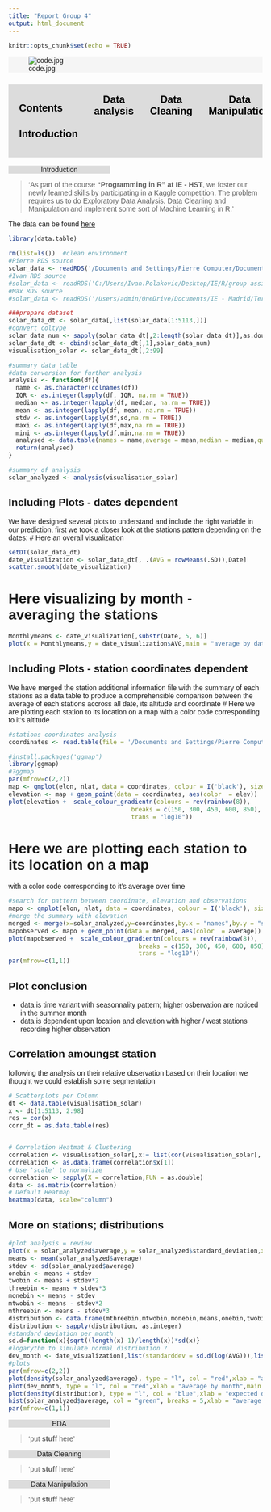 ```yaml
---
title: "Report Group 4"
output: html_document
---
```


```r
knitr::opts_chunk$set(echo = TRUE)
```
<div class = 'media'>
![code.jpg](code.jpg)
<p>Pierre Mulliez </n> </p>
</div>


<style>

.menutop{
    background-color: Gainsboro;
    padding: 1%;
    overflow: hidden;
    display:flex;
    
}.menutop a{
    font-family: inherit;
    font-size: 20px;
    padding: 14px 16px; 
    text-align:center;
    text-decoration: none;
    color: black;
    float: left;
    display: block;
}

.menutop a:hover{
    background-color: whitesmoke;
    border-radius: 20%;
}
.media{
    background: whitesmoke;
}
.media p{
   font-size: 20px;
    padding: 14px 16px; 
    text-align:center;
    text-decoration: none;
    display: none;
}
.media:hover p{
  display: block;
}

.container_img{
width:200px;
height: 150px;
overflow: visible;
}



.dropbtn {
  background-color: Gainsboro;
  color: white;
  padding: 16px;
  font-size: 16px;
  border: none;
  cursor: pointer;
}

.dropdown {
  position: relative;
  display: block;
}

.dropdown-content {
  display: none;
  background-color: #f9f9f9;
  min-width: 160px;
  box-shadow: 0px 8px 16px 0px rgba(0,0,0,0.2);
  z-index: 1;
}

.dropdown-content a {
  color: black;
  padding: 12px 16px;
  text-decoration: none;
  display: inline-block;
 
}

.dropdown-content a:hover {
  background-color: #f1f1f1;
  border-bottom: solid;
  border-color: orange; 
  border-width: 3px;}

.dropdown:hover .dropdown-content {
  display: flex;
}

.dropdown:hover .dropbtn {
  background-color: whitesmoke;
}


@media screen and (max-width: 510px) {
    .menutop{
        margin-bottom: 3%;
    }
    
    .menutop a {
    float:none;
    width: 100%;
    font-size: 18px;
  }
  
}

</style>

<h3 class = 'menutop' id="Contents">
  [Contents](#Contents)
  [Introduction](#Introduction)

<div class="dropdown">
<a class="dropbtn">Data analysis</a>
<div class="dropdown-content">
  [dates](#dates)
  [station_location](#station_location)
  [heatmaps](#heatmaps)
</div>
</div>
  [Data Cleaning](#Data Cleaning)
  [Data Manipulation](#Data Manipulation)
</h3>
<body style = "font-family: Arial, Helvetica, sans-serif;">
<a center class="anchor" id="Introduction" style="background-color:Gainsboro; width:40%;"></a>
<center style="background-color:Gainsboro; width:40%;">Introduction</center>


> 'As part of the course **"Programming in R" at IE - HST**, we foster our newly learned skills by participating in a Kaggle competition. The problem requires us to do Exploratory Data Analysis, Data Cleaning and Manipulation and implement some sort of Machine Learning in R.'

The data can be found  [here](https://www.kaggle.com/c/ams-2014-solar-energy-prediction-contest/overview)

```r
library(data.table)

rm(list=ls())  #clean environment
#Pierre RDS source
solar_data <- readRDS('/Documents and Settings/Pierre Computer/Documents/IE_classes/R/group project/solar_dataset.RData')
#Ivan RDS source
#solar_data <- readRDS('C:/Users/Ivan.Polakovic/Desktop/IE/R/group assignment/solar_dataset.RData')
#Max RDS source
#solar_data <- readRDS('/Users/admin/OneDrive/Documents/IE - Madrid/Term 1/01 R Programming/Group Assignment/GitHub/data/solar_dataset.RData')
```
```r
###prepare dataset
solar_data_dt <- solar_data[,list(solar_data[1:5113,])]
#convert coltype
solar_data_num <- sapply(solar_data_dt[,2:length(solar_data_dt)],as.double)
solar_data_dt <- cbind(solar_data_dt[,1],solar_data_num)
visualisation_solar <- solar_data_dt[,2:99]

#summary data table 
#data conversion for further analysis
analysis <- function(df){
  name <- as.character(colnames(df))
  IQR <- as.integer(lapply(df, IQR, na.rm = TRUE))
  median <- as.integer(lapply(df, median, na.rm = TRUE))
  mean <- as.integer(lapply(df, mean, na.rm = TRUE))
  stdv <- as.integer(lapply(df,sd,na.rm = TRUE))
  maxi <- as.integer(lapply(df,max,na.rm = TRUE))
  mini <- as.integer(lapply(df,min,na.rm = TRUE))
  analysed <- data.table(names = name,average = mean,median = median,quantile_range = IQR, standard_deviation = stdv, maximum = maxi, minimum = mini)
  return(analysed)
}

#summary of analysis 
solar_analyzed <- analysis(visualisation_solar)
```



<div id= 'dates'>
## Including Plots - dates dependent
We have designed several plots to understand and include the right variable in our prediction, first we took a closer look at the stations pattern depending on the dates:
# Here an overall visualization
```r
setDT(solar_data_dt)
date_visualization <- solar_data_dt[, .(AVG = rowMeans(.SD)),Date]
scatter.smooth(date_visualization)
```
# Here visualizing by month - averaging the stations
```r
Monthlymeans <- date_visualization[,substr(Date, 5, 6)]
plot(x = Monthlymeans,y = date_visualization$AVG,main = "average by date",xlab = "Date in int format",ylab = "Average of stations")
```
</div>
<div id= 'station_location'>
## Including Plots - station coordinates dependent
We have merged the station additional information file with the summary of each stations as a data table to produce a comprehensible comparison  between the average of each stations accross all date, its altitude and coordinate 
# Here we are plotting each station to its location on a map
with a color code corresponding to it's altitude 
```r
#stations coordinates analysis
coordinates <- read.table(file = '/Documents and Settings/Pierre Computer/Documents/IE_classes/R/group project/station_info.csv',header = TRUE,sep = ',')

#install.packages('ggmap')
library(ggmap)
#?ggmap
par(mfrow=c(2,2))
map <- qmplot(elon, nlat, data = coordinates, colour = I('black'), size = I(3), darken = .3,main = 'map of stations')
elevation <- map + geom_point(data = coordinates, aes(color  = elev))
plot(elevation +  scale_colour_gradientn(colours = rev(rainbow(8)),
                                  breaks = c(150, 300, 450, 600, 850),
                                  trans = "log10"))
```
# Here we are plotting each station to its location on a map
with a color code corresponding to it's average over time 
```r
#search for pattern between coordinate, elevation and observations
mapo <- qmplot(elon, nlat, data = coordinates, colour = I('black'), size = I(3), darken = .3,main = 'map of observations')
#merge the summary with elevation
merged <- merge(x=solar_analyzed,y=coordinates,by.x = "names",by.y = "stid"  )
mapobserved <- mapo + geom_point(data = merged, aes(color  = average))
plot(mapobserved +  scale_colour_gradientn(colours = rev(rainbow(8)),
                                    breaks = c(150, 300, 450, 600, 850),
                                    trans = "log10"))
par(mfrow=c(1,1))
```
</div>

## Plot conclusion
<ul>
<li>data is time variant with seasonnality pattern; higher osbervation are noticed in the summer month </li>
<li>data is dependent upon location and elevation with higher / west stations recording higher observation </li>
</ul>

## Correlation amoungst station 
<div id='heatmaps'>
following the analysis on their relative observation based on their location we thought we could establish some segmentation 
```r
# Scatterplots per Column
dt <- data.table(visualisation_solar)
x <- dt[1:5113, 2:98] 
res = cor(x)
corr_dt = as.data.table(res)


# Correlation Heatmat & Clustering
correlation <- visualisation_solar[,x:= list(cor(visualisation_solar[,.SD]))]
correlation <- as.data.frame(correlation$x[1])
# Use 'scale' to normalize
correlation <- sapply(X = correlation,FUN = as.double)
data <- as.matrix(correlation)
# Default Heatmap
heatmap(data, scale="column")
```
</div>

<div class= 'station_distribution'>
## More on stations; distributions
```r
#plot analysis = review 
plot(x = solar_analyzed$average,y = solar_analyzed$standard_deviation,xlab = "mean", ylab= "standard dev")
means <- mean(solar_analyzed$average)
stdev <- sd(solar_analyzed$average)
onebin <- means + stdev
twobin <- means + stdev*2
threebin <- means + stdev*3
monebin <- means - stdev
mtwobin <- means - stdev*2
mthreebin <- means - stdev*3
distribution <- data.frame(mthreebin,mtwobin,monebin,means,onebin,twobin,threebin)
distribution <- sapply(distribution, as.integer) 
#standard deviation per month  
sd.d=function(x){sqrt((length(x)-1)/length(x))*sd(x)}
#logarythm to simulate normal distribution ?
dev_month <- date_visualization[,list(standarddev = sd.d(log(AVG))),list(Month = substr(Date, 5, 6))]
#plots
par(mfrow=c(2,2)) 
plot(density(solar_analyzed$average), type = "l", col = "red",xlab = "averages by stations",main = "average station distribution")
plot(dev_month, type = "l", col = "red",xlab = "average by month",main = "average date deviation (log)")
plot(density(distribution), type = "l", col = "blue",xlab = "expected deviation",main = "expected station distribution")
hist(solar_analyzed$average, col = "green", breaks = 5,xlab = "average hist",main = "Histogram of stations averages");
par(mfrow=c(1,1)) 
```
</div>


<a center class="anchor" id="EDA" style="background-color:Gainsboro; width:40%;"></a>
<center style="background-color:Gainsboro; width:40%;">EDA</center>
> 'put **stuff** here'

<a center class="anchor" id="Data Cleaning" style="background-color:Gainsboro; width:40%;"></a>
<center style="background-color:Gainsboro; width:40%;">Data Cleaning</center>
> 'put **stuff** here'

<a center class="anchor" id="Data Manipulation" style="background-color:Gainsboro; width:40%;"></a>
<center style="background-color:Gainsboro; width:40%;">Data Manipulation</center>
</body>
> 'put **stuff** here'

